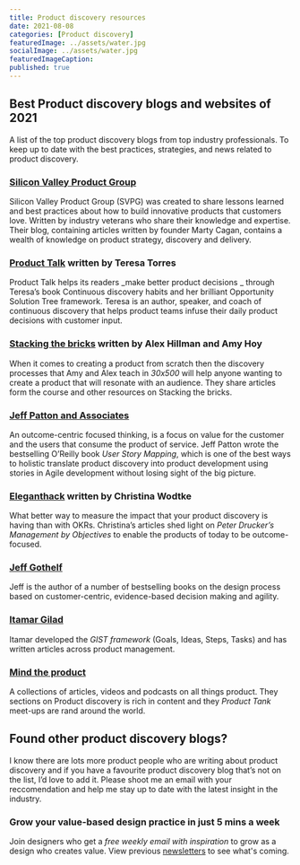 ```yaml
---
title: Product discovery resources
date: 2021-08-08
categories: [Product discovery]
featuredImage: ../assets/water.jpg
socialImage: ../assets/water.jpg
featuredImageCaption: 
published: true
---
```



## Best Product discovery blogs and websites of 2021
A list of the top product discovery blogs from top industry professionals. To keep up to date with the best practices, strategies, and news related to product discovery.

### [Silicon Valley Product Group][1]
Silicon Valley Product Group (SVPG) was created to share lessons learned and best practices about how to build innovative products that customers love. Written by industry veterans who share their knowledge and expertise. Their blog, containing articles written by founder Marty Cagan, contains a wealth of knowledge on product strategy, discovery and delivery.  

### [Product Talk][2] written by Teresa Torres
Product Talk helps its readers _make better product decisions _ through Teresa’s book Continuous discovery habits and her brilliant Opportunity Solution Tree framework. Teresa is an author, speaker, and coach of continuous discovery that helps product teams infuse their daily product decisions with customer input. 

### [Stacking the bricks][3]  written by Alex Hillman and Amy Hoy
 When it comes to creating a product from scratch then the discovery processes that Amy and Alex teach in _30x500_ will help anyone wanting to create a product that will resonate with an audience. They share articles form the course and other resources on Stacking the bricks.

### [Jeff Patton and Associates][4]
An outcome-centric focused thinking, is a focus on value for the customer and the users that consume the product of service. Jeff Patton wrote the bestselling O’Reilly book _User Story Mapping_, which is one of the best ways to holistic translate product discovery into product development using stories in Agile development without losing sight of the big picture. 

### [Eleganthack][5] written by Christina Wodtke
What better way to measure the impact that your product discovery is having than with OKRs. Christina’s articles shed light on _Peter Drucker’s Management by Objectives_ to enable the products of today to be outcome-focused. 

### [Jeff Gothelf][6]
Jeff is the author of a number of bestselling books on the design process based on  customer-centric, evidence-based decision making and agility. 

### [Itamar Gilad][7]
Itamar developed the _GIST framework_ (Goals, Ideas, Steps, Tasks) and has written articles across product management.
 
### [Mind the product][8]
A collections of articles, videos and podcasts on all things product. They sections on Product discovery is rich in content and they _Product Tank_ meet-ups are rand around the world. 

## Found other product discovery blogs?
I know there are lots more product people who are writing about product discovery and if you have a favourite product discovery blog that’s not on the list, I’d love to add it.  Please shoot me an email with your reccomendation and help me stay up to date with the latest insight in the industry. 

### Grow your value-based design practice in just 5 mins a week
Join designers who get a _free weekly email with inspiration_ to grow as a design who creates value. View previous <a href="https://vbd.substack.com">newsletters</a> to see what's coming.
<Form />

[1]:	https://svpg.com/articles/ "Silicon Valley Product Group"
[2]:	https://www.producttalk.org/blog/ "Product Talk"
[3]:	https://stackingthebricks.com/articles/
[4]:	https://www.jpattonassociates.com/category/articles/ "Jpattonassociates"
[5]:	https://eleganthack.com
[6]:	https://jeffgothelf.com/blog/
[7]:	https://itamargilad.com
[8]:	https://www.mindtheproduct.com/category/product-discovery/